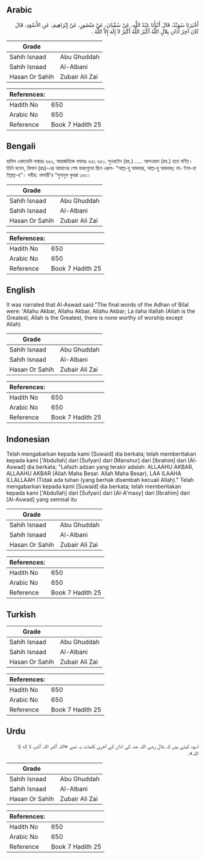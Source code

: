 ## Arabic


<div dir="rtl" lang="ar" style={{fontSize:'larger',backgroundColor:'#f8f9fa',padding:20}}>
أَخْبَرَنَا سُوَيْدٌ، قَالَ أَنْبَأَنَا عَبْدُ اللَّهِ، عَنْ سُفْيَانَ، عَنْ مَنْصُورٍ، عَنْ إِبْرَاهِيمَ، عَنِ الأَسْوَدِ، قَالَ كَانَ آخِرُ أَذَانِ بِلاَلٍ اللَّهُ أَكْبَرُ اللَّهُ أَكْبَرُ لاَ إِلَهَ إِلاَّ اللَّهُ ‏.‏
</div>
<div style={{backgroundColor:'#f8f9fa',padding:20, marginBottom: 10}}><table> <thead> <tr> <th>Grade</th> <th></th> </tr> </thead> <tbody> <tr><td>Sahih Isnaad</td><td>Abu Ghuddah</td></tr><tr><td>Sahih Isnaad</td><td>Al-Albani</td></tr><tr><td>Hasan Or Sahih</td><td>Zubair Ali Zai</td></tr></tbody></table><table> <thead> <tr> <th>References:</th> <th></th> </tr> </thead> <tbody><tr><td>Hadith No</td><td>650</td></tr><tr><td>Arabic No</td><td>650</td></tr><tr><td>Reference</td><td>Book 7 Hadith 25</td></tr></tbody></table></div>

## Bengali


<div dir="ltr" lang="bn" style={{fontSize:'larger',backgroundColor:'#f8f9fa',padding:20}}>
হাদিস একাডেমি নাম্বারঃ ৬৫০, আন্তর্জাতিক নাম্বারঃ ৬৫১ ৬৫০. সুওয়াইদ (রহ.) ..... আসওয়াদ (রহ.) হতে বর্ণিত। তিনি বলেন, বিলাল (রাঃ)-এর আযানের শেষ বাক্যগুলো ছিল এরূপ- “আল্ল-হু আকবার, আল্ল-হু আকবার; লা- ইলা-হা ইল্লাল্ল-হ”। সহীহ: নাসায়ী'র “সুনানুল কুবরা ১৬৩।
</div>
<div style={{backgroundColor:'#f8f9fa',padding:20, marginBottom: 10}}><table> <thead> <tr> <th>Grade</th> <th></th> </tr> </thead> <tbody> <tr><td>Sahih Isnaad</td><td>Abu Ghuddah</td></tr><tr><td>Sahih Isnaad</td><td>Al-Albani</td></tr><tr><td>Hasan Or Sahih</td><td>Zubair Ali Zai</td></tr></tbody></table><table> <thead> <tr> <th>References:</th> <th></th> </tr> </thead> <tbody><tr><td>Hadith No</td><td>650</td></tr><tr><td>Arabic No</td><td>650</td></tr><tr><td>Reference</td><td>Book 7 Hadith 25</td></tr></tbody></table></div>

## English


<div dir="ltr" lang="en" style={{fontSize:'larger',backgroundColor:'#f8f9fa',padding:20}}>
It was narrated that Al-Aswad said:"The final words of the Adhan of Bilal were: 'Allahu Akbar, Allahu Akbar, Allahu Akbar; La ilaha illallah (Allah is the Greatest, Allah is the Greatest, there is none worthy of worship except Allah)
</div>
<div style={{backgroundColor:'#f8f9fa',padding:20, marginBottom: 10}}><table> <thead> <tr> <th>Grade</th> <th></th> </tr> </thead> <tbody> <tr><td>Sahih Isnaad</td><td>Abu Ghuddah</td></tr><tr><td>Sahih Isnaad</td><td>Al-Albani</td></tr><tr><td>Hasan Or Sahih</td><td>Zubair Ali Zai</td></tr></tbody></table><table> <thead> <tr> <th>References:</th> <th></th> </tr> </thead> <tbody><tr><td>Hadith No</td><td>650</td></tr><tr><td>Arabic No</td><td>650</td></tr><tr><td>Reference</td><td>Book 7 Hadith 25</td></tr></tbody></table></div>

## Indonesian


<div dir="ltr" lang="id" style={{fontSize:'larger',backgroundColor:'#f8f9fa',padding:20}}>
Telah mengabarkan kepada kami [Suwaid] dia berkata; telah memberitakan kepada kami ['Abdullah] dari [Sufyan] dari [Manshur] dari [Ibrahim] dari [Al-Aswad] dia berkata; "Lafazh adzan yang terakir adalah: ALLAAHU AKBAR, ALLAAHU AKBAR (Allah Maha Besar. Allah Maha Besar), LAA ILAAHA ILLALLAAH (Tidak ada tuhan (yang berhak disembah kecuali Allah)." Telah mengabarkan kepada kami [Suwaid] dia berkata; telah memberitakan kepada kami ['Abdullah] dari [Sufyan] dari [Al-A'masy] dari [Ibrahim] dari [Al-Aswad] yang semisal itu
</div>
<div style={{backgroundColor:'#f8f9fa',padding:20, marginBottom: 10}}><table> <thead> <tr> <th>Grade</th> <th></th> </tr> </thead> <tbody> <tr><td>Sahih Isnaad</td><td>Abu Ghuddah</td></tr><tr><td>Sahih Isnaad</td><td>Al-Albani</td></tr><tr><td>Hasan Or Sahih</td><td>Zubair Ali Zai</td></tr></tbody></table><table> <thead> <tr> <th>References:</th> <th></th> </tr> </thead> <tbody><tr><td>Hadith No</td><td>650</td></tr><tr><td>Arabic No</td><td>650</td></tr><tr><td>Reference</td><td>Book 7 Hadith 25</td></tr></tbody></table></div>

## Turkish


<div dir="ltr" lang="tr" style={{fontSize:'larger',backgroundColor:'#f8f9fa',padding:20}}>

</div>
<div style={{backgroundColor:'#f8f9fa',padding:20, marginBottom: 10}}><table> <thead> <tr> <th>Grade</th> <th></th> </tr> </thead> <tbody> <tr><td>Sahih Isnaad</td><td>Abu Ghuddah</td></tr><tr><td>Sahih Isnaad</td><td>Al-Albani</td></tr><tr><td>Hasan Or Sahih</td><td>Zubair Ali Zai</td></tr></tbody></table><table> <thead> <tr> <th>References:</th> <th></th> </tr> </thead> <tbody><tr><td>Hadith No</td><td>650</td></tr><tr><td>Arabic No</td><td>650</td></tr><tr><td>Reference</td><td>Book 7 Hadith 25</td></tr></tbody></table></div>

## Urdu


<div dir="rtl" lang="ur" style={{fontSize:'larger',backgroundColor:'#f8f9fa',padding:20}}>
اسود کہتے ہیں کہ بلال رضی اللہ عنہ کی اذان کے آخری کلمات یہ تھے «اللہ أكبر اللہ أكبر، لا إله إلا اللہ»۔
</div>
<div style={{backgroundColor:'#f8f9fa',padding:20, marginBottom: 10}}><table> <thead> <tr> <th>Grade</th> <th></th> </tr> </thead> <tbody> <tr><td>Sahih Isnaad</td><td>Abu Ghuddah</td></tr><tr><td>Sahih Isnaad</td><td>Al-Albani</td></tr><tr><td>Hasan Or Sahih</td><td>Zubair Ali Zai</td></tr></tbody></table><table> <thead> <tr> <th>References:</th> <th></th> </tr> </thead> <tbody><tr><td>Hadith No</td><td>650</td></tr><tr><td>Arabic No</td><td>650</td></tr><tr><td>Reference</td><td>Book 7 Hadith 25</td></tr></tbody></table></div>